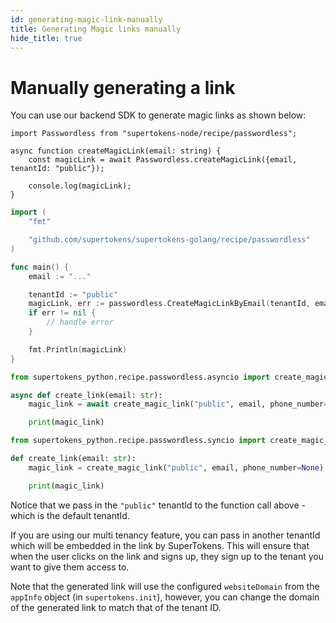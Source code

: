 ```yaml
---
id: generating-magic-link-manually
title: Generating Magic links manually
hide_title: true
---
```


<!-- ./thirdpartypasswordless/common-customizations/generating-magic-link-manually.mdx -->


# Manually generating a link

You can use our backend SDK to generate magic links as shown below:

<BackendSDKTabs>
<TabItem value="nodejs">

```tsx
import Passwordless from "supertokens-node/recipe/passwordless";

async function createMagicLink(email: string) {
    const magicLink = await Passwordless.createMagicLink({email, tenantId: "public"});

    console.log(magicLink);
}
```

</TabItem>
<TabItem value="go">

```go
import (
	"fmt"

	"github.com/supertokens/supertokens-golang/recipe/passwordless"
)

func main() {
	email := "..."

	tenantId := "public"
	magicLink, err := passwordless.CreateMagicLinkByEmail(tenantId, email)
	if err != nil {
		// handle error
	}

	fmt.Println(magicLink)
}
```

</TabItem>
<TabItem value="python">

<PythonSyncAsyncSubTabs>
<TabItem value="asyncio">

```python
from supertokens_python.recipe.passwordless.asyncio import create_magic_link

async def create_link(email: str):
    magic_link = await create_magic_link("public", email, phone_number=None)

    print(magic_link)
```
</TabItem>
<TabItem value="syncio">

```python
from supertokens_python.recipe.passwordless.syncio import create_magic_link

def create_link(email: str):
    magic_link = create_magic_link("public", email, phone_number=None)

    print(magic_link)
```


</TabItem>
</PythonSyncAsyncSubTabs>

</TabItem>
</BackendSDKTabs>

<CustomAdmonition type="multi-tenancy">

Notice that we pass in the `"public"` tenantId to the function call above - which is the default tenantId.

If you are using our multi tenancy feature, you can pass in another tenantId which will be embedded in the link by SuperTokens. This will ensure that when the user clicks on the link and signs up, they sign up to the tenant you want to give them access to.

Note that the generated link will use the configured `websiteDomain` from the `appInfo` object (in `supertokens.init`), however, you can change the domain of the generated link to match that of the tenant ID.

</CustomAdmonition>
